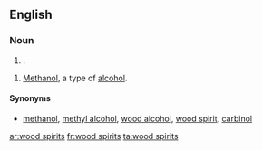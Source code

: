 ==English==

===Noun===
{{head|en|noun plural form|head=[[wood]] [[spirits]]}}

# {{plural of|wood spirit|nodot=1|lang=en}}.

{{en-plural noun}}

# {{label|en|plurale tantum}} [[methanol|Methanol]], a type of [[alcohol]].

====Synonyms====
* {{sense|alcohol}} [[methanol]], [[methyl alcohol]], [[wood alcohol]], [[wood spirit]], [[carbinol]]

[[ar:wood spirits]]
[[fr:wood spirits]]
[[ta:wood spirits]]